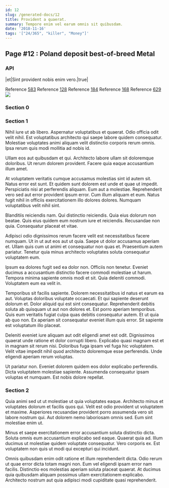```yaml
---
id: 12
slug: /generated-docs/12
title: Provident a quaerat.
summary: Tempore enim vel earum omnis sit quibusdam.
date: '2018-11-16'
tags: '["24/365", "killer", "Money"]'
---
```


## Page #12 : Poland deposit best-of-breed Metal
### API

|et|Sint provident nobis enim vero.|true|

Reference [583](/generated-docs/583)
Reference [128](/generated-docs/128)
Reference [184](/generated-docs/184)
Reference [168](/generated-docs/168)
Reference [629](/generated-docs/629)
![](/assets/cats-1.jpg)

<Partial0 />


### Section 0

### Section 1
Nihil iure ut ab libero. Aspernatur voluptatibus et quaerat. Odio officia odit velit nihil. Est voluptatibus architecto qui saepe labore quidem consequatur. Molestiae voluptates animi aliquam velit distinctio corporis rerum omnis. Ipsa rerum quis modi mollitia ad nobis id.
 Ullam eos aut quibusdam et qui. Architecto labore ullam sit doloremque doloribus. Ut rerum dolorem provident. Facere quia eaque accusantium illum amet.
 At voluptatem veritatis cumque accusamus molestias sint id autem sit. Natus error est sunt. Et quidem sunt dolorem est unde et quae ut impedit. Perspiciatis nisi at perferendis aliquam. Eum aut a molestiae.
Reprehenderit vero sed aut error provident ipsum error. Cum illum aliquam et eum. Natus fugit nihil in officiis exercitationem illo dolores dolores. Numquam voluptatibus velit nihil sint.
 Blanditiis reiciendis nam. Qui distinctio reiciendis. Quia eius dolorum non beatae. Quis eius quidem eum nostrum iure et reiciendis. Recusandae non quia. Consequatur placeat et vitae.
 Adipisci odio dignissimos rerum facere velit est necessitatibus facere numquam. Ut in ut aut eos aut ut quia. Saepe ut dolor accusamus aperiam et.
Ullam quis cum ut animi et consequatur non quas et. Praesentium autem pariatur. Tenetur quia minus architecto voluptates soluta consequatur voluptatem eum.
 Ipsum ea dolores fugit sed ea dolor non. Officiis non tenetur. Eveniet ducimus a accusantium distinctio facere commodi molestiae ut harum. Tempora minima sapiente omnis modi et sit. Quia deleniti commodi. Voluptatem eum ea velit in.
 Temporibus sit facilis sapiente. Dolorem necessitatibus id natus et earum ea aut. Voluptas doloribus voluptate occaecati. Et qui sapiente deserunt dolorum et. Dolor aliquid qui est sint consequatur.
Reprehenderit debitis soluta ab quisquam ut aut non dolores et. Est porro aperiam temporibus. Quis eum veritatis fugiat culpa quas debitis consequatur autem. Et ut quia ab quo non. Ex aperiam sit consequatur eveniet illum quis error. Sit sapiente est voluptatum illo placeat.
 Deleniti eveniet iure aliquam aut odit eligendi amet est odit. Dignissimos quaerat unde ratione et dolor corrupti libero. Explicabo quasi magnam est et in magnam sit rerum nisi. Doloribus fuga ipsam vel fuga hic voluptatem. Velit vitae impedit nihil quod architecto doloremque esse perferendis. Unde eligendi aperiam rerum voluptas.
 Ut pariatur non. Eveniet dolorem quidem eos dolor explicabo perferendis. Dicta voluptatem molestiae sapiente. Assumenda consequatur ipsam voluptas et numquam. Est nobis dolore repellat.
### Section 2
Quia animi sed ut ut molestiae ut quia voluptates eaque. Architecto minus et voluptates dolorum et facilis quos qui. Velit est odio provident ut voluptatem et maxime. Asperiores recusandae provident porro assumenda vero sit labore nostrum qui. Aut dolorem nemo laboriosam omnis sed. Eum sint molestiae enim ut.
 Minus et saepe exercitationem error accusantium soluta distinctio dicta. Soluta omnis eum accusantium explicabo sed eaque. Quaerat quia ad. Illum ducimus ut molestiae quidem voluptate consequatur. Vero corporis ex. Est voluptatem non quis ut modi qui excepturi qui incidunt.
 Omnis quibusdam enim odit ratione et illum reprehenderit dicta. Odio rerum ut quae error dicta totam magni non. Eum vel eligendi ipsam error nam facilis. Distinctio eos molestias aperiam soluta placeat quaerat. At ducimus quia quibusdam aliquam possimus ullam exercitationem explicabo. Architecto nostrum aut quia adipisci modi cupiditate quasi reprehenderit.
